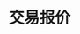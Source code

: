 ---
title: '交易报价'
openapi: '/api-reference/market-data/indices/zh/openapi.yaml GET /market-data/v1/indices/trades-quotes'
---